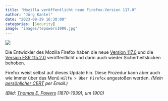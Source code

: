 ```yaml
---
title: "Mozilla veröffentlicht neue Firefox-Version 117.0"
author: "Jörg Kantel"
date: "2023-08-29 16:30:00"
categories: [Security]
image: "images/tepowers1900.jpg"
---
```


[![](images/tepowers1900-b.jpg)](https://www.askart.com/photos2/2016/HER20161117_97766/94378_1.jpg)

Die Entwickler des Mozilla Firefox  haben die neue [Version 117.0](https://www.mozilla.org/en-US/firefox/117.0/releasenotes/) und die [Version ESR 115.2.0](https://www.mozilla.org/en-US/firefox/115.2.0/releasenotes/) veröffentlicht und darin auch wieder Sicherheitslücken behoben.

Firefox weist selbst auf dieses Update hin. Diese Prozedur kann aber auch wie immer über das Menü `Hilfe > Über Firefox` angestoßen werden. *(Mein [persönlicher CERT](http://www.gwdg.de/~mreiman1/) per Email.)*

*(Bild: [Thomas E. Powers](https://www.lambiek.net/artists/p/powers_te.htm) (1870-1939), um 1900)*